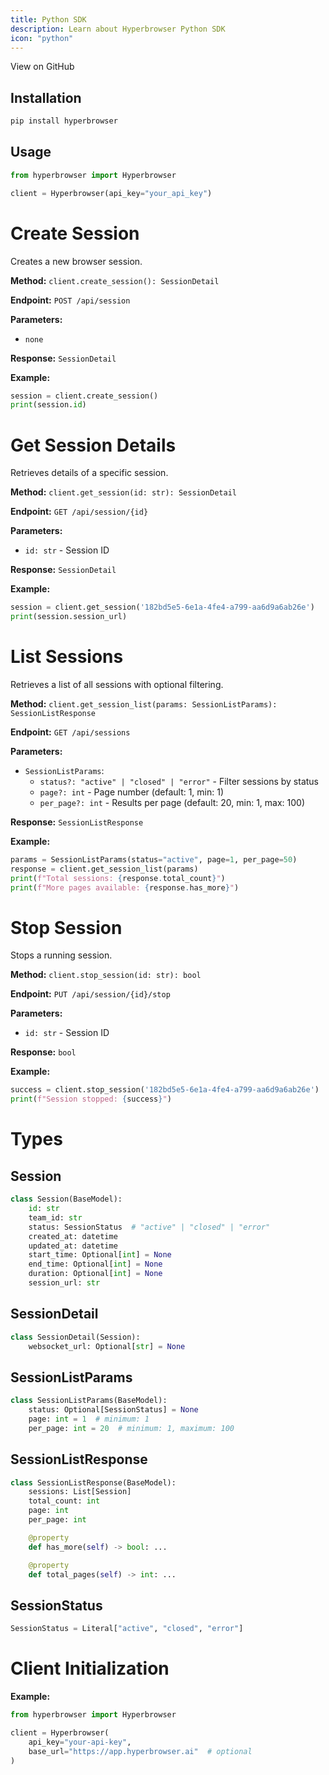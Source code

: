 ```yaml
---
title: Python SDK
description: Learn about Hyperbrowser Python SDK
icon: "python"
---
```


<CardGroup col={2}>
  <Card
    horizontal
    icon="github"
    href="https://github.com/hyperbrowserai/python-sdk"
  >
    View on GitHub
  </Card>
</CardGroup>

## Installation

```bash
pip install hyperbrowser
```

## Usage

```python
from hyperbrowser import Hyperbrowser

client = Hyperbrowser(api_key="your_api_key")
```

# Create Session

Creates a new browser session.

**Method:**
`client.create_session(): SessionDetail`

**Endpoint:**
`POST /api/session`

**Parameters:**

- `none`

**Response:**
`SessionDetail`

**Example:**

```python
session = client.create_session()
print(session.id)
```

# Get Session Details

Retrieves details of a specific session.

**Method:**
`client.get_session(id: str): SessionDetail`

**Endpoint:**
`GET /api/session/{id}`

**Parameters:**

- `id: str` - Session ID

**Response:**
`SessionDetail`

**Example:**

```python
session = client.get_session('182bd5e5-6e1a-4fe4-a799-aa6d9a6ab26e')
print(session.session_url)
```

# List Sessions

Retrieves a list of all sessions with optional filtering.

**Method:**
`client.get_session_list(params: SessionListParams): SessionListResponse`

**Endpoint:**
`GET /api/sessions`

**Parameters:**

- `SessionListParams`:
  - `status?: "active" | "closed" | "error"` - Filter sessions by status
  - `page?: int` - Page number (default: 1, min: 1)
  - `per_page?: int` - Results per page (default: 20, min: 1, max: 100)

**Response:**
`SessionListResponse`

**Example:**

```python
params = SessionListParams(status="active", page=1, per_page=50)
response = client.get_session_list(params)
print(f"Total sessions: {response.total_count}")
print(f"More pages available: {response.has_more}")
```

# Stop Session

Stops a running session.

**Method:**
`client.stop_session(id: str): bool`

**Endpoint:**
`PUT /api/session/{id}/stop`

**Parameters:**

- `id: str` - Session ID

**Response:**
`bool`

**Example:**

```python
success = client.stop_session('182bd5e5-6e1a-4fe4-a799-aa6d9a6ab26e')
print(f"Session stopped: {success}")
```

# Types

## Session

```python
class Session(BaseModel):
    id: str
    team_id: str
    status: SessionStatus  # "active" | "closed" | "error"
    created_at: datetime
    updated_at: datetime
    start_time: Optional[int] = None
    end_time: Optional[int] = None
    duration: Optional[int] = None
    session_url: str
```

## SessionDetail

```python
class SessionDetail(Session):
    websocket_url: Optional[str] = None
```

## SessionListParams

```python
class SessionListParams(BaseModel):
    status: Optional[SessionStatus] = None
    page: int = 1  # minimum: 1
    per_page: int = 20  # minimum: 1, maximum: 100
```

## SessionListResponse

```python
class SessionListResponse(BaseModel):
    sessions: List[Session]
    total_count: int
    page: int
    per_page: int

    @property
    def has_more(self) -> bool: ...

    @property
    def total_pages(self) -> int: ...
```

## SessionStatus

```python
SessionStatus = Literal["active", "closed", "error"]
```

# Client Initialization

**Example:**

```python
from hyperbrowser import Hyperbrowser

client = Hyperbrowser(
    api_key="your-api-key",
    base_url="https://app.hyperbrowser.ai"  # optional
)
```
